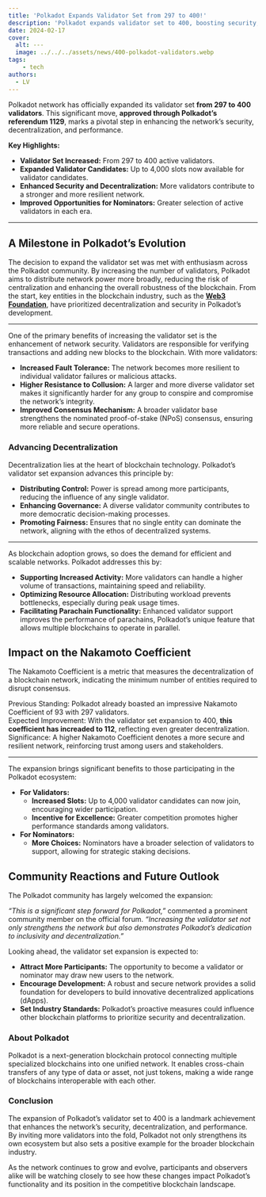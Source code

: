 ```yaml
---
title: 'Polkadot Expands Validator Set from 297 to 400!'
description: 'Polkadot expands validator set to 400, boosting security, decentralization, and network performance significantly.'
date: 2024-02-17
cover:
  alt: ---
  image: ../../../assets/news/400-polkadot-validators.webp
tags: 
    - tech
authors:
  - LV
---
```

Polkadot network has officially expanded its validator set **from 297 to 400 validators**. This significant move, **approved through Polkadot’s referendum 1129**, marks a pivotal step in enhancing the network’s security, decentralization, and performance.

**Key Highlights:**

- **Validator Set Increased:** From 297 to 400 active validators.
- **Expanded Validator Candidates:** Up to 4,000 slots now available for validator candidates.
- **Enhanced Security and Decentralization:** More validators contribute to a stronger and more resilient network.
- **Improved Opportunities for Nominators:** Greater selection of active validators in each era.

- - - - - -

**A Milestone in Polkadot’s Evolution**
---------------------------------------

The decision to expand the validator set was met with enthusiasm across the Polkadot community. By increasing the number of validators, Polkadot aims to distribute network power more broadly, reducing the risk of centralization and enhancing the overall robustness of the blockchain. From the start, key entities in the blockchain industry, such as the [**Web3 Foundation**](https://dablock.com/ecosystem/web3-foundation/), have prioritized decentralization and security in Polkadot’s development.

--------------------------------------

One of the primary benefits of increasing the validator set is the enhancement of network security. Validators are responsible for verifying transactions and adding new blocks to the blockchain. With more validators:

- **Increased Fault Tolerance:** The network becomes more resilient to individual validator failures or malicious attacks.
- **Higher Resistance to Collusion:** A larger and more diverse validator set makes it significantly harder for any group to conspire and compromise the network’s integrity.
- **Improved Consensus Mechanism:** A broader validator base strengthens the nominated proof-of-stake (NPoS) consensus, ensuring more reliable and secure operations.

### **Advancing Decentralization**

Decentralization lies at the heart of blockchain technology. Polkadot’s validator set expansion advances this principle by:

- **Distributing Control:** Power is spread among more participants, reducing the influence of any single validator.
- **Enhancing Governance:** A diverse validator community contributes to more democratic decision-making processes.
- **Promoting Fairness:** Ensures that no single entity can dominate the network, aligning with the ethos of decentralized systems.

---------------------------------

As blockchain adoption grows, so does the demand for efficient and scalable networks. Polkadot addresses this by:

- **Supporting Increased Activity:** More validators can handle a higher volume of transactions, maintaining speed and reliability.
- **Optimizing Resource Allocation:** Distributing workload prevents bottlenecks, especially during peak usage times.
- **Facilitating Parachain Functionality:** Enhanced validator support improves the performance of parachains, Polkadot’s unique feature that allows multiple blockchains to operate in parallel.

Impact on the Nakamoto Coefficient
----------------------------------

The Nakamoto Coefficient is a metric that measures the decentralization of a blockchain network, indicating the minimum number of entities required to disrupt consensus.

Previous Standing: Polkadot already boasted an impressive Nakamoto Coefficient of 93 with 297 validators.  
Expected Improvement: With the validator set expansion to 400, **this coefficient has increaded to 112**, reflecting even greater decentralization.  
Significance: A higher Nakamoto Coefficient denotes a more secure and resilient network, reinforcing trust among users and stakeholders.

-----------------------------------------------

The expansion brings significant benefits to those participating in the Polkadot ecosystem:

- **For Validators:**
  - **Increased Slots:** Up to 4,000 validator candidates can now join, encouraging wider participation.
  - **Incentive for Excellence:** Greater competition promotes higher performance standards among validators.
- **For Nominators:**
  - **More Choices:** Nominators have a broader selection of validators to support, allowing for strategic staking decisions.

**Community Reactions and Future Outlook**
------------------------------------------

The Polkadot community has largely welcomed the expansion:

*“This is a significant step forward for Polkadot,”* commented a prominent community member on the official forum. *“Increasing the validator set not only strengthens the network but also demonstrates Polkadot’s dedication to inclusivity and decentralization.”*

Looking ahead, the validator set expansion is expected to:

- **Attract More Participants:** The opportunity to become a validator or nominator may draw new users to the network.
- **Encourage Development:** A robust and secure network provides a solid foundation for developers to build innovative decentralized applications (dApps).
- **Set Industry Standards:** Polkadot’s proactive measures could influence other blockchain platforms to prioritize security and decentralization.

### **About Polkadot**

Polkadot is a next-generation blockchain protocol connecting multiple specialized blockchains into one unified network. It enables cross-chain transfers of any type of data or asset, not just tokens, making a wide range of blockchains interoperable with each other.

### **Conclusion**

The expansion of Polkadot’s validator set to 400 is a landmark achievement that enhances the network’s security, decentralization, and performance. By inviting more validators into the fold, Polkadot not only strengthens its own ecosystem but also sets a positive example for the broader blockchain industry.

As the network continues to grow and evolve, participants and observers alike will be watching closely to see how these changes impact Polkadot’s functionality and its position in the competitive blockchain landscape.